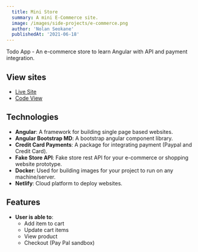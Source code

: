 ```yaml
---
  title: Mini Store
  summary: A mini E-Commerce site.
  image: /images/side-projects/e-commerce.png
  author: 'Nolan Seokane'
  publishedAt: '2021-06-18'
---
```


Todo App - An e-commerce store to learn Angular with API and payment
integration.

## View sites

- [Live Site](https://nolan-mini-store.netlify.app/)
- [Code View](https://github.com/nseokaneJHB/angular-commerce)

## Technologies

- **Angular**: A framework for building single page based websites.
- **Angular Bootstrap MD**: A bootstrap angular component library.
- **Credit Card Payments**: A package for integrating payment (Paypal and Credit
  Card).
- **Fake Store API**: Fake store rest API for your e-commerce or shopping
  website prototype.
- **Docker**: Used for building images for your project to run on any
  machine/server.
- **Netlify**: Cloud platform to deploy websites.

## Features

- **User is able to**:
  - Add item to cart
  - Update cart items
  - View product
  - Checkout (Pay Pal sandbox)
